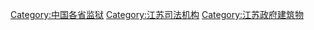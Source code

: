 [[Category:中国各省监狱|Category:中国各省监狱]]
[[Category:江苏司法机构|Category:江苏司法机构]]
[[Category:江苏政府建筑物|Category:江苏政府建筑物]]